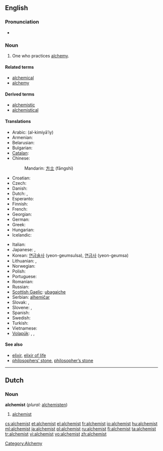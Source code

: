 ==English==

===Pronunciation===
* {{audio|en-us-alchemist.ogg|Audio (US)}}

===Noun===
{{en-noun}}

# One who practices [[alchemy]].

====Related terms====
* [[alchemical]]
* [[alchemy]]

====Derived terms====
* [[alchemistic]]
* [[alchemistical]]

====Translations====
{{trans-top|one who practices alchemy}}
* Arabic: {{Arab|[[الكيميائي]]}} (al-kimiyā’iy) {{m}}
* Armenian: {{t-|hy|ալքիմիկոս|tr=alk’imikos}}
* Belarusian: {{t|be|альхімік|m|xs=Belarusian}}
* Bulgarian: {{t-|bg|алхимик|m|tr=alhimík}}
* [[Catalan]]: {{t-|ca|alquimista|m|f}}
* Chinese:
*: Mandarin: [[方士]] (fāngshì)
* Croatian: {{t-|hr|alkemičar|m}}
* Czech: {{t-|cs|alchymista|m}}
* Danish: {{t-|da|alkymist|c}}
* Dutch: {{t-|nl|alchemist|c}}, {{t|nl|alchimist|c}}
* Esperanto: {{t|eo|alĥemiisto|xs=Esperanto}}
* Finnish: {{t+|fi|alkemisti}}
* French: {{t+|fr|alchimiste|m}}
* Georgian: {{t|ka|ალქიმიკოსი|tr=alk'imikosi|sc=Geor|xs=Georgian}}
* German: {{t+|de|Alchemist|m}}
* Greek: {{t+|el|αλχημιστής|m}}
* Hungarian: {{t+|hu|alkimista}}
* Icelandic: {{t-|is|gullgerðarmaður|m}}
{{trans-mid}}
* Italian: {{t-|it|alchimista|m}}
* Japanese: {{t-|ja|錬金術師|tr=れんきんじゅつし, renkinjutsushi}}, {{t|ja|アルケミスト|tr=arukemisuto}}
* Korean: [[연금술사 ]] (yeon-geumsulsa), [[연금사]] (yeon-geumsa)
* Lithuanian: {{t|lt|alchemikas|xs=Lithuanian}} {{g|Lithuanian}},  {{t|lt|alchemikas|m|xs=Lithuanian}}
* Norwegian: {{t+|no|alkymist|c}}
* Polish: {{t|pl|alchemik|m}}
* Portuguese: {{t+|pt|alquimista|m}}
* Romanian: {{t|ro|alchimist|m}}
* Russian: {{t+|ru|алхимик|m|tr=alxímik}}
* [[Scottish Gaelic]]: [[ubagaiche]] {{m}}
* Serbian: [[alhemičar]] {{m}}
* Slovak: {{t-|sk|alchymista|m}}, {{t|sk|alchymistka|f}}
* Slovene: {{t|sl|alkimist|m}}, {{t|sl|alkimistka|f}}
* Spanish: {{t+|es|alquimista|m}}
* Swedish: {{t+|sv|alkemist|c}}
* Turkish: {{t+|tr|simyacı}}
* Vietnamese: {{t|vi|nhà giả kim|xs=Vietnamese}}
* [[Volapük]]: {{qualifier|male or female}} {{t|vo|lalkiman}}, {{qualifier|male}} {{t|vo|hilalkiman}}, {{qualifier|female}} {{t|vo|jilalkiman}}
{{trans-bottom}}

====See also====
* [[elixir]], [[elixir of life]]
* [[philosophers' stone|philosophers’ stone]], [[philosopher's stone|philosopher’s stone]]

----

==Dutch==

===Noun===
'''alchemist''' {{c}} (''plural:'' [[alchemisten]])

# [[#English|alchemist]]

[[Category:Alchemy]]

[[cs:alchemist]]
[[et:alchemist]]
[[el:alchemist]]
[[fr:alchemist]]
[[io:alchemist]]
[[hu:alchemist]]
[[ml:alchemist]]
[[ja:alchemist]]
[[pl:alchemist]]
[[ru:alchemist]]
[[fi:alchemist]]
[[ta:alchemist]]
[[tr:alchemist]]
[[vi:alchemist]]
[[vo:alchemist]]
[[zh:alchemist]]